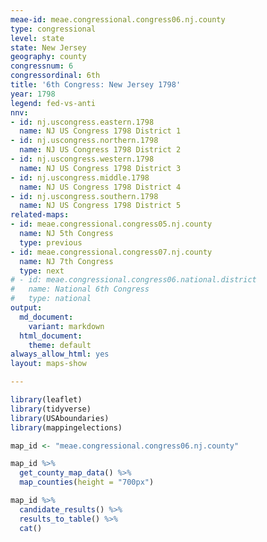 ```yaml
---
meae-id: meae.congressional.congress06.nj.county
type: congressional
level: state
state: New Jersey
geography: county
congressnum: 6
congressordinal: 6th
title: '6th Congress: New Jersey 1798'
year: 1798
legend: fed-vs-anti
nnv:
- id: nj.uscongress.eastern.1798
  name: NJ US Congress 1798 District 1
- id: nj.uscongress.northern.1798
  name: NJ US Congress 1798 District 2
- id: nj.uscongress.western.1798
  name: NJ US Congress 1798 District 3
- id: nj.uscongress.middle.1798
  name: NJ US Congress 1798 District 4
- id: nj.uscongress.southern.1798
  name: NJ US Congress 1798 District 5
related-maps:
- id: meae.congressional.congress05.nj.county
  name: NJ 5th Congress
  type: previous
- id: meae.congressional.congress07.nj.county
  name: NJ 7th Congress
  type: next
# - id: meae.congressional.congress06.national.district
#   name: National 6th Congress
#   type: national
output:
  md_document:
    variant: markdown
  html_document:
    theme: default
always_allow_html: yes
layout: maps-show

---
```


```r
library(leaflet)
library(tidyverse)
library(USAboundaries)
library(mappingelections)

map_id <- "meae.congressional.congress06.nj.county"
```

<div class="map">

```r
map_id %>%
  get_county_map_data() %>%
  map_counties(height = "700px")
```

</div>

<div class="results-table">

```r
map_id %>%
  candidate_results() %>%
  results_to_table() %>%
  cat()
```

</div>
